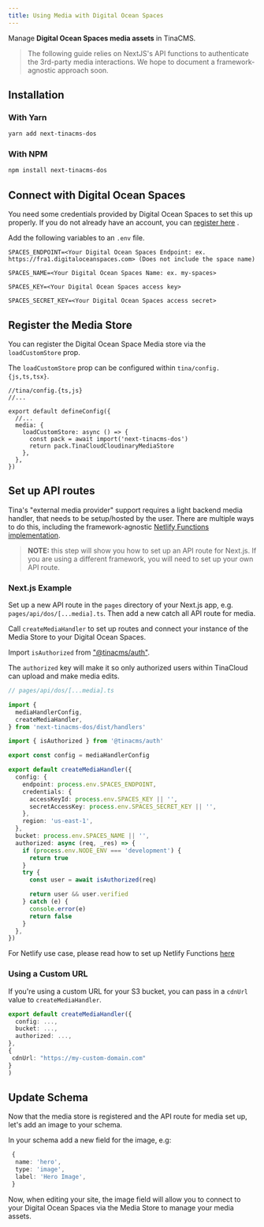 ```yaml
---
title: Using Media with Digital Ocean Spaces
---
```


Manage **Digital Ocean Spaces media assets** in TinaCMS.

> The following guide relies on NextJS's API functions to authenticate the 3rd-party media interactions. We hope to document a framework-agnostic approach soon.

## Installation

### With Yarn

```bash
yarn add next-tinacms-dos
```

### With NPM

```bash
npm install next-tinacms-dos
```

## Connect with Digital Ocean Spaces

You need some credentials provided by Digital Ocean Spaces to set this up properly. If you do not already have an account, you can [register here](https://cloud.digitalocean.com/registrations/new) .

Add the following variables to an `.env` file.

```env
SPACES_ENDPOINT=<Your Digital Ocean Spaces Endpoint: ex. https://fra1.digitaloceanspaces.com> (Does not include the space name)

SPACES_NAME=<Your Digital Ocean Spaces Name: ex. my-spaces>

SPACES_KEY=<Your Digital Ocean Spaces access key>

SPACES_SECRET_KEY=<Your Digital Ocean Spaces access secret>
```

## Register the Media Store

You can register the Digital Ocean Space Media store via the `loadCustomStore` prop.

The `loadCustomStore` prop can be configured within `tina/config.{js,ts,tsx}`.

```tsx
//tina/config.{ts,js}
//...

export default defineConfig({
  //...
  media: {
    loadCustomStore: async () => {
      const pack = await import('next-tinacms-dos')
      return pack.TinaCloudCloudinaryMediaStore
    },
  },
})
```

## Set up API routes

Tina's "external media provider" support requires a light backend media handler, that needs to be setup/hosted by the user. There are multiple ways to do this, including the framework-agnostic [Netlify Functions implementation](/docs/reference/media/external/authentication/#netlify).

> **NOTE:** this step will show you how to set up an API route for Next.js. If you are using a different framework, you will need to set up your own API route.

### Next.js Example

Set up a new API route in the `pages` directory of your Next.js app, e.g. `pages/api/dos/[...media].ts`.
Then add a new catch all API route for media.

Call `createMediaHandler` to set up routes and connect your instance of the Media Store to your Digital Ocean Spaces.

Import `isAuthorized` from ["@tinacms/auth"](https://github.com/tinacms/tinacms/tree/main/packages/%40tinacms/auth).

The `authorized` key will make it so only authorized users within TinaCloud can upload and make media edits.

```ts
// pages/api/dos/[...media].ts

import {
  mediaHandlerConfig,
  createMediaHandler,
} from 'next-tinacms-dos/dist/handlers'

import { isAuthorized } from '@tinacms/auth'

export const config = mediaHandlerConfig

export default createMediaHandler({
  config: {
    endpoint: process.env.SPACES_ENDPOINT,
    credentials: {
      accessKeyId: process.env.SPACES_KEY || '',
      secretAccessKey: process.env.SPACES_SECRET_KEY || '',
    },
    region: 'us-east-1',
  },
  bucket: process.env.SPACES_NAME || '',
  authorized: async (req, _res) => {
    if (process.env.NODE_ENV === 'development') {
      return true
    }
    try {
      const user = await isAuthorized(req)

      return user && user.verified
    } catch (e) {
      console.error(e)
      return false
    }
  },
})
```

For Netlify use case, please read how to set up Netlify Functions [here](/docs/reference/media/external/authentication/#netlify)

### Using a Custom URL

If you're using a custom URL for your S3 bucket, you can pass in a `cdnUrl` value to `createMediaHandler`.

```ts
export default createMediaHandler({
  config: ...,
  bucket: ...,
  authorized: ...,
},
{
 cdnUrl: "https://my-custom-domain.com"
}
)
```

## Update Schema

Now that the media store is registered and the API route for media set up, let's add an image to your schema.

In your schema add a new field for the image, e.g:

```ts
 {
  name: 'hero',
  type: 'image',
  label: 'Hero Image',
 }
```

Now, when editing your site, the image field will allow you to connect to your Digital Ocean Spaces via the Media Store to manage your media assets.

